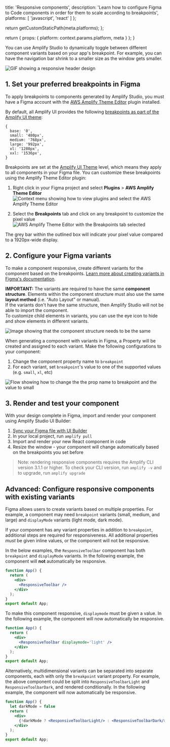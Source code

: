                   
  title: 'Responsive components',
  description: 'Learn how to configure Figma to Code components in order for them to scale according to breakpoints',
  platforms: [
                'javascript',
                'react'
              ]
};

  return getCustomStaticPath(meta.platforms);
};

  return {
    props: {
      platform: context.params.platform,
      meta
    }
  };
}
          

You can use Amplify Studio to dynamically toggle between different component variants based on your app's breakpoint. For example, you can have the navigation bar shrink to a smaller size as the window gets smaller.

![GIF showing a responsive header design](/images/studio/responsive/responsive-header.gif)

## 1. Set your preferred breakpoints in Figma

To apply breakpoints to components generated by Amplify Studio, you must have a Figma account with the [AWS Amplify Theme Editor](https://www.figma.com/community/plugin/1040722185526429545/AWS-Amplify-Theme-Editor) plugin installed.

By default, all Amplify UI provides the following [breakpoints as part of the Amplify UI theme](https://ui.docs.amplify.aws/react/theming/responsive#breakpoints):


```
{
  base: '0',
  small: '480px',
  medium: '768px',
  large: '992px',
  xl: '1280px',
  xxl: '1536px',
}
```

Breakpoints are set at the [Amplify UI Theme](https://ui.docs.amplify.aws/react/theming/responsive) level, which means they apply to all components in your Figma file. You can customize these breakpoints using the Amplify Theme Editor plugin:

1. Right click in your Figma project and select <strong>Plugins</strong> > <strong>AWS Amplify Theme Editor</strong>
![Context menu showing how to view plugins and select the AWS Amplify Theme Editor](/images/studio/responsive/theme-editor.png)

2. Select the <strong>Breakpoints</strong> tab and click on any breakpoint to customize the pixel value
![AWS Amplify Theme Editor with the Breakpoints tab selected](/images/studio/responsive/breakpoints.png)

The grey bar within the outlined box will indicate your pixel value compared to a 1920px-wide display.

## 2. Configure your Figma variants

To make a component responsive, create different variants for the component based on the breakpoints. [Learn more about creating variants in Figma's documentation](https://help.figma.com/hc/en-us/articles/360061175334-Create-interactive-components-with-variants).

<Callout warning>

**IMPORTANT:** The variants are required to have the same <strong>component structure</strong>. Elements within the component structure must also use the same <strong>layout method</strong> (i.e. "Auto Layout" or manual).
<br />
If the variants don't have the same structure, then Amplify Studio will not be able to import the component.
<br />
To customize child elements in variants, you can use the eye icon to hide and show elements in different variants.

![Image showing that the component structure needs to be the same](/images/studio/responsive/component-structure2.png)

</Callout>

When generating a component with variants in Figma, a Property will be created and assigned to each variant. Make the following configurations to your component:
1. Change the component property name to `breakpoint`
2. For each variant, set `breakpoint`'s value to one of the supported values (e.g. `small`, `xl`, etc)

![Flow showing how to change the the prop name to breakpoint and the value to small](/images/studio/responsive/set-props.png)


## 3. Render and test your component

With your design complete in Figma, import and render your component using Amplify Studio UI Builder:
1. [Sync your Figma file with UI Builder](/[platform]/build-ui/uibuilder/responsive/)
2. In your local project, run `amplify pull`
3. Import and render your new React component in code
4. Resize the window - your component will change automatically based on the breakpoints you set before

>Note: rendering responsive components requires the Amplify CLI version 3.1.1 or higher. To check your CLI version, run `amplify -v` and to upgrade, run `amplify upgrade`

## Advanced: Configure responsive components with existing variants

Figma allows users to create variants based on multiple properties.  For example, a component may need `breakpoint` variants (small, medium, and large) and `displayMode` variants (light mode, dark mode).

If your component has any variant properties in addition to `breakpoint`, additional steps are required for responsiveness.  All additional properties <i>must</i> be given inline values, or the component will not be responsive.

In the below examples, the `ResponsiveToolbar` component has both `breakpoint` and `displayMode` variants.  In the following example, the component will **not** automatically be responsive.

```jsx
function App() {
  return (
    <div>
      <ResponsiveToolbar />
    </div>
  );
}
export default App;
```

To make this component responsive, `displaymode` must be given a value. In the following example, the component will now automatically be responsive.

```jsx
function App() {
  return (
    <div>
      <ResponsiveToolbar displaymode='light' />
    </div>
  );
}
export default App;
```

Alternatively, multidimensional variants can be separated into separate components, each with only the `breakpoint` variant property.  For example, the above component could be split into `ResponsiveToolbarLight` and `ResponsiveToolbarDark`, and rendered conditionally. In the following example, the component will now automatically be responsive.

```jsx
function App() {
  let darkMode = false
  return (
    <div>
      {!darkMode ? <ResponsiveToolbarLight/> : <ResponsiveToolbarDark/>}
    </div>
  );
}
export default App;
```

